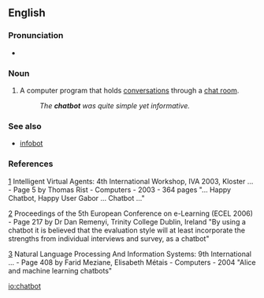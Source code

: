 ==English==

=== Pronunciation ===
* {{audio|en-us-chatbot.ogg|Audio (US)|lang=en}}

===Noun===
{{en-noun|head=[[chatbot]]}}

# {{context|computer science|lang=en}} A computer program that holds [[conversation]]s through a [[chat room]].
#: ''The '''chatbot''' was quite simple yet informative.''

===See also===
* [[infobot]]

===References===

[http://books.google.com/books?id=Q59dd36njeoC&pg=PA5&dq=chatbot&sig=7PW1jQKKLa9sCf2W3XGF29CAoR8]
Intelligent Virtual Agents: 4th International Workshop, IVA 2003, Kloster ... - Page 5 by Thomas Rist - Computers - 2003 - 364 pages
"... Happy Chatbot, Happy User Gabor ... Chatbot ..."


[http://books.google.com/books?id=uhS1sd3gEB4C&pg=PA217&dq=chatbot&sig=L3Zr3vhMjaYiRTiNLoj_SNuiPRA]
Proceedings of the 5th European Conference on e-Learning (ECEL 2006) - Page 217
by Dr Dan Remenyi, Trinity College Dublin, Ireland
"By using a chatbot it is believed that the evaluation style will at least
incorporate the strengths from individual interviews and survey, as a chatbot"


[http://books.google.com/books?id=LblNRcAXUMQC&pg=PA408&dq=chatbot&sig=-of574N9mDG1wDm_1K9yp32qSow]
Natural Language Processing And Information Systems: 9th International ... - Page 408
by Farid Meziane, Elisabeth Métais - Computers - 2004
"Alice and machine learning chatbots"

[[io:chatbot]]